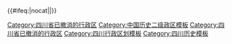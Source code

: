 {{Navbox
|listclass = hlist
|name = 四川省历史二级政区
|state = {{{state<includeonly>|autocollapse</includeonly>}}}
|title = [[四川省]]历史二级政区
|group1=1800年
|list1={{Navbox subgroup
|list1style = background:#ddddff;text-align:center;
|list1=1800年，四川省有7[[道 (行政区划)|道]]
|group2=道
|list2=
* [[成綿龍茂道]]
* [[川東道]]
* [[川北道]]
* [[建昌道]]
* [[康安道]]
* [[邊北道]]
* [[川南永寧道]]
}}
|group2=1920年
|list2={{Navbox subgroup
|list1style = background:#ddddff;text-align:center;
|list1=1920年， [[四川省 (中華民國)|四川省]]有7[[道 (行政区划)|道]]
|group2=道
|list2=
* [[西川道]]
* [[東川道]]
* [[建昌道]]
* [[永寧道]]
* [[嘉陵道]]
* [[邊東道]]
* [[邊西道]]
}}
|group3=1950年
|list3={{Navbox subgroup
|list1style = background:#ddddff;text-align:center;
|list1=1950年，今四川省分属5个省级[[一级行政区|行政区]]
|group2=行政区
|list2=
* [[川东行政区]]（1950–1952） 
* [[川南行政区]]（1950–1952） 
* [[川西行政区]]（1950–1952） 
* [[川北行政区]]（1950–1952）
* [[西康省 (中华人民共和国)|西康省]]（1949–1955）
}}
|group4=1960年
|list4={{Navbox subgroup
|list1style = background:#ddddff;text-align:center;
|list1=1960年，四川省有3[[省辖市]]、12[[专区]]、3[[自治州]]
|group2=省辖市
|list2=
* [[成都市]]
* [[重庆市]]
* [[自贡市]]
|group3=专区
|list3=
* [[江津专区]]
* [[万县市 (地级市)|万县专区]]
* [[涪陵专区]]
* [[内江专区]]
* [[宜宾专区]]
* [[乐山专区]]
* [[温江专区]]
* [[绵阳专区]]
* [[南充专区]]
* [[达县专区]]
* [[雅安专区]]
* [[西昌专区]]
|group4=自治州
|list4=
* [[阿坝藏族自治州]]
* [[甘孜藏族自治州]]
* [[凉山彝族自治州]]
}}
|group5=1980年
|list5={{Navbox subgroup
|list1style = background:#ddddff;text-align:center;
|list1=1980年，四川省有4[[省辖市]]、11[[地区行政公署|地区]]、3[[自治州]]
|group2=省辖市
|list2=
* [[成都市]]
* [[重庆市]]
* [[自贡市]]
* [[渡口市]]
|group3=地区
|list3=
* [[江津地区]]（1981年改称[[永川地区]]）
* [[万县市 (地级市)|万县地区]]
* [[涪陵地区]]
* [[内江地区]]
* [[宜宾地区]]
* [[乐山地区]]
* [[温江地区]]
* [[绵阳地区]]
* [[南充地区]]
* [[达县地区]]
* [[雅安地区]]
* ''[[黔江地区]]''（1988年置）
|group4=自治州
|list4=
* [[阿坝藏族自治州]]
* [[甘孜藏族自治州]]
* [[凉山彝族自治州]]
}}
|group6=1998年
|list6={{Navbox subgroup
|list1style = background:#ddddff;text-align:center;
|list1=1998年，四川省有13[[地级市]]、5[[地区行政公署|地区]]、3[[自治州]]
|group2=地级市
|list2=
* [[成都市]]
* [[自贡市]]
* [[攀枝花市]]
* [[泸州市]]
* [[德阳市]]
* [[绵阳市]]
* [[广元市]]
* [[遂宁市]]
* [[内江市]]
* [[乐山市]]
* [[南充市]]
* [[宜宾市]]
* [[广安市]]
|group3=地区
|list3=
* [[达川地区]]
* [[雅安地区]]
* [[巴中地区]]
* [[眉山地区]]
* [[资阳地区]]
|group4=自治州
|list4=
* [[阿坝藏族羌族自治州]]
* [[甘孜藏族自治州]]
* [[凉山彝族自治州]]
}}
|group7=2015年
|list7={{Navbox subgroup
|list1style = background:#ddddff;text-align:center;
|list1=2015年，四川省有18[[地级市]]、3[[自治州]]
|group2=地级市
|list2=
* [[成都市]]
* [[自贡市]]
* [[攀枝花市]]
* [[泸州市]]
* [[德阳市]]
* [[绵阳市]]
* [[广元市]]
* [[遂宁市]]
* [[内江市]]
* [[乐山市]]
* [[南充市]]
* [[眉山市]]
* [[宜宾市]]
* [[广安市]]
* [[达州市]]
* [[雅安市]]
* [[巴中市]]
* [[资阳市]]
|group3=自治州
|list3=
* [[阿坝藏族羌族自治州]]
* [[甘孜藏族自治州]]
* [[凉山彝族自治州]]
}}
|belowstyle = text-align: left; font-size: 80%;
|below= {{中国历史二级政区模板索引}}
}}<includeonly>
{{#ifeq:{{{1}}}|nocat||[[Category:四川省已撤消的行政区]]}}</includeonly><noinclude>
[[Category:中国历史二级政区模板]]
[[Category:四川省已撤消的行政区]]
[[Category:四川行政区划模板]]
[[Category:四川历史模板]] 
</noinclude>